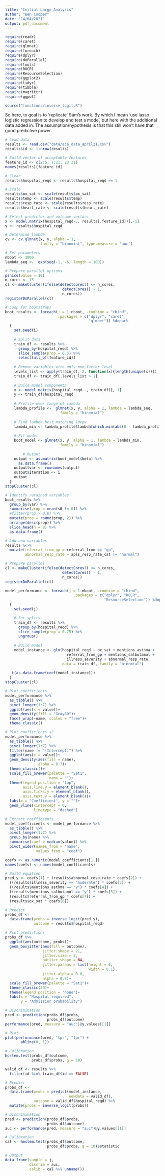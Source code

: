 ```yaml
---
title: "Initial Large Analysis"
author: "Ben Cooper"
date: "14/04/2021"
output: pdf_document
---
```


```r
require(readr)
require(caret)
require(glmnet)
require(foreach)
require(dplyr)
require(doParallel)
require(tools)
require(ROCR)
require(ResourceSelection)
require(ggplot2)
require(tidyr)
require(tibble)
require(magrittr)
require(ggpol)

source("functions/inverse_logit.R")
```

So here, to goal is to 'replicate' Sam's work. By which I mean 'use lasso logistic regression to develop and test a mode', but here with the additional data added in. The assumption/hypothesis is that this still won't have that good predictive power.

```r
# Load data
results <- read.csv("data/ace_data_april21.csv")
results$id <- 1:nrow(results)

# Build vector of acceptable features
feature_id <- c(2:5, 7:21, 23:31)
names(results)[feature_id]

# Clean
results$hospital_reqd <- results$hospital_reqd == 1

# Scale
results$ox_sat <- scale(results$ox_sat)
results$temp <- scale(results$temp)
results$resp_rate <- scale(results$resp_rate)
results$heart_rate <- scale(results$heart_rate)
```

```r
# Select predictor and outcome vectors
x <- model.matrix(hospital_reqd~., results[,feature_id])[,-1]
y <- results$hospital_reqd

# Determine lambda
cv <- cv.glmnet(x, y, alpha = 1,
                family = "binomial", type.measure = "auc")
```

```r
# Set parameters
nboot <- 1000
lambda_seq <-  exp(seq(-1, -6, length = 100))

# Prepare parallel options
psnice(value = 19)
n_cores <- 15
cl <- makeCluster(ifelse(detectCores() <= n_cores,
                          detectCores() - 1,
                          n_cores))
registerDoParallel(cl)

# Loop for bootstraps
boot_results <- foreach(i = 1:nboot, .combine = "rbind",
                        .packages = c("dplyr", "caret",
                                      "glmnet")) %dopar%
  {
    set.seed(i)
    
    # Split data
    train_df <- results %>% 
      group_by(hospital_reqd) %>% 
      slice_sample(prop = 0.5) %>% 
      select(all_of(feature_id))
    
    # Remove variables with only one factor level
    levels_list <- apply(train_df, 2, function(x){length(unique(x))})
    train_df <- train_df[,levels_list > 1]
    
    # Build model components
    x <- model.matrix(hospital_reqd~., train_df)[,-1]
    y <- train_df$hospital_reqd
    
    # Profile over range of lambda
    lambda_profile <-  glmnet(x, y, alpha = 1, lambda = lambda_seq,
                         family = "binomial")
    
    # Find lambda best matching 10epv
    lambda_min <- lambda_profile$lambda[which.min(abs(8 - lambda_profile$df))]
    
    # Fit model
    boot_model <- glmnet(x, y, alpha = 1, lambda = lambda_min,
                         family = "binomial")
    
        # Output
    output <- as.matrix(boot_model$beta) %>% 
      as.data.frame()
    output$var <- rownames(output)
    output$iteration <- i
    output
  }
stopCluster(cl)

# Identify retained variables
boot_results %>%
  group_by(var) %>% 
  summarise(prop = mean(s0 != 0)) %>% 
  #filter(prop > 0.8) %>% 
  mutate(prop = round(prop, 2)) %>% 
  arrange(desc(prop)) %>% 
  slice_head(n = 8) %>% 
  as.data.frame()

# Add new variables
results %<>% 
  mutate(referral_from_gp = referral_from == "gp",
         abnormal_resp_rate = apls_resp_rate_cat != "normal")
```

```r
# Prepare parallel
cl <- makeCluster(ifelse(detectCores() <= n_cores,
                          detectCores() - 1,
                          n_cores))
registerDoParallel(cl)

model_performance <- foreach(j = 1:nboot, .combine = "rbind",
                               .packages = c("dplyr", "ROCR",
                                             "ResourceSelection")) %dopar%
  {
    set.seed(j)

    # Set splits
    train_df <- results %>% 
      group_by(hospital_reqd) %>% 
      slice_sample(prop = 0.75) %>%
      ungroup()
    
    # Build model
    model_instance <- glm(hospital_reqd ~ ox_sat + mentions_asthma +
                            referral_from_gp + mentions_salbutamol +
                            illness_severity + abnormal_resp_rate,
                          data = train_df, family = "binomial")
    
   t(as.data.frame(coef(model_instance)))
  }
stopCluster(cl)

# Plot coefficients
model_performance %>% 
  as_tibble() %>% 
  pivot_longer(1:7) %>% 
  ggplot(aes(x = value))+
  geom_density(fill = "Gray80")+
  facet_wrap(~name, scales = "free")+
  theme_classic()

# Plot coefficients x2
model_performance %>% 
  as_tibble() %>% 
  pivot_longer(1:7) %>% 
  filter(name != "(Intercept)") %>% 
  ggplot(aes(x = value))+
  geom_density(aes(fill = name),
               alpha = 0.7)+
  theme_classic()+
  scale_fill_brewer(palette = "Set1",
                    name = "")+
  theme(legend.position = "top",
        axis.line.y = element_blank(),
        axis.ticks.y = element_blank(),
        axis.text.y = element_blank())+
  labs(x = "Coefficient", y = "")+
  geom_vline(xintercept = 0,
             linetype = "dashed")
```

```r
# Extract coefficients
model_coefficients <- model_performance %>% 
  as_tibble() %>% 
  pivot_longer(1:7) %>% 
  group_by(name) %>% 
  summarise(coef = median(value)) %>% 
  pivot_wider(names_from = "name",
              values_from = "coef")

coefs <- as.numeric(model_coefficients[1,])
names(coefs) <- names(model_coefficients)

# Build equation
pred_y <- coefs[1] + (results$abnormal_resp_rate * coefs[2]) +
  ((results$illness_severity == "moderate") * coefs[3]) +
  ((results$mentions_asthma == "y") * coefs[4]) +
  ((results$mentions_salbutamol == "y") * coefs[5]) +
  (results$referral_from_gp * coefs[7]) +
  (results$ox_sat * coefs[6])

# Predict
probs_df <- 
  data.frame(probs = inverse_logit(pred_y),
             outcome = results$hospital_reqd)

# Plot predictions
probs_df %>% 
  ggplot(aes(outcome, probs))+
  geom_boxjitter(aes(fill = outcome),
                 jitter.shape = 21,
                 jitter.size = 2,
                 outlier.shape = NA,
                 jitter.params = list(height = 0,
                                      width = 0.1),
                 jitter.alpha = 0.8,
                 alpha = 0.8)+
  scale_fill_brewer(palette = "Set1")+
  theme_classic(20)+
  theme(legend.position = "none")+
  labs(x = "Hospital required",
       y = "Admission probability")

# Discrimination
pred <- prediction(probs_df$probs,
                   probs_df$outcome)
performance(pred, measure = "auc")@y.values[[1]]

# Plot
plot(performance(pred, "tpr", "fpr") +
       abline(0, 1))

# Calibration
hoslem.test(probs_df$outcome,
            probs_df$probs, g = 10)


```



```r

valid_df <- results %>% 
  filter(id %in% train_df$id == FALSE)

# Predict
probs_df <- 
  data.frame(probs = predict(model_instance, 
                             newdata = valid_df),
             outcome = valid_df$hospital_reqd) %>% 
  mutate(probs = inverse_logit(probs))

# Discrimination
pred <- prediction(probs_df$probs,
                   probs_df$outcome)
auc <- performance(pred, measure = "auc")@y.values[[1]]

# Calibration
cal <- hoslem.test(probs_df$outcome,
                   probs_df$probs, g = 10)$statistic

# Output
data.frame(sample = j,
           discrim = auc,
           calib = cal %>% unname())
```

